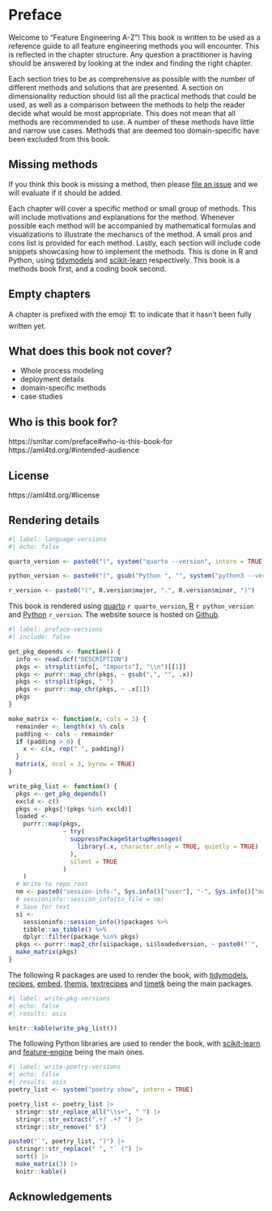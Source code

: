 # Preface {.unnumbered}

Welcome to "Feature Engineering A-Z"! This book is written to be used as a reference guide to all feature engineering methods you will encounter. This is reflected in the chapter structure. Any question a practitioner is having should be answered by looking at the index and finding the right chapter.

Each section tries to be as comprehensive as possible with the number of different methods and solutions that are presented. A section on dimensionality reduction should list all the practical methods that could be used, as well as a comparison between the methods to help the reader decide what would be most appropriate. This does not mean that all methods are recommended to use. A number of these methods have little and narrow use cases. Methods that are deemed too domain-specific have been excluded from this book. 

::: {.callout-note}
# Missing methods

If you think this book is missing a method, then please [file an issue](https://github.com/EmilHvitfeldt/feature-engineering-az/issues/new?assignees=&labels=Request:+New+Method&projects=&template=request-new-method.md&title=) and we will evaluate if it should be added.
:::

Each chapter will cover a specific method or small group of methods. This will include motivations and explanations for the method. Whenever possible each method will be accompanied by mathematical formulas and visualizations to illustrate the mechanics of the method. A small pros and cons list is provided for each method. Lastly, each section will include code snippets showcasing how to implement the methods. This is done in R and Python, using [tidymodels](https://tidymodels.org) and [scikit-learn](https://scikit-learn.org/) respectively. This book is a methods book first, and a coding book second.

::: {.callout-note}
# Empty chapters

A chapter is prefixed with the emoji 🏗️ to indicate that it hasn't been fully written yet.
:::

## What does this book not cover?

- Whole process modeling
- deployment details
- domain-specific methods
- case studies

## Who is this book for?

https://smltar.com/preface#who-is-this-book-for
https://aml4td.org/#intended-audience

## License

https://aml4td.org/#license

## Rendering details

```r
#| label: language-versions
#| echo: false

quarto_version <- paste0("(", system("quarto --version", intern = TRUE), ")")

python_version <- paste0("(", gsub("Python ", "", system("python3 --version", intern = TRUE)), ")")

r_version <- paste0("(", R.version$major, ".", R.version$minor, ")")
```

This book is rendered using [quarto](https://quarto.org/) `r quarto_version`, [R](https://www.r-project.org/) `r python_version` and [Python](https://www.python.org/) `r_version`. The website source is hosted on [Github](https://github.com/EmilHvitfeldt/feature-engineering-az).

```r
#| label: preface-versions
#| include: false

get_pkg_depends <- function() {
  info <- read.dcf("DESCRIPTION")
  pkgs <- strsplit(info[, "Imports"], "\\n")[[1]]
  pkgs <- purrr::map_chr(pkgs, ~ gsub(",", "", .x))
  pkgs <- strsplit(pkgs, " ")
  pkgs <- purrr::map_chr(pkgs, ~ .x[1])
  pkgs
}

make_matrix <- function(x, cols = 3) {
  remainder <- length(x) %% cols
  padding <- cols - remainder
  if (padding > 0) {
    x <- c(x, rep(" ", padding))
  }
  matrix(x, ncol = 3, byrow = TRUE)
}

write_pkg_list <- function() {
  pkgs <- get_pkg_depends()
  excld <- c()
  pkgs <- pkgs[!(pkgs %in% excld)]
  loaded <-
    purrr::map(pkgs,
               ~ try(
                 suppressPackageStartupMessages(
                   library(.x, character.only = TRUE, quietly = TRUE)
                 ),
                 silent = TRUE
               )
    )
  # Write to repo root
  nm <- paste0("session-info-", Sys.info()["user"], "-", Sys.info()["machine"], ".txt")
  # sessioninfo::session_info(to_file = nm)
  # Save for text
  si <-
    sessioninfo::session_info()$packages %>%
    tibble::as_tibble() %>%
    dplyr::filter(package %in% pkgs)
  pkgs <- purrr::map2_chr(si$package, si$loadedversion, ~ paste0("`", .x, "` (", .y, ")"))
  make_matrix(pkgs)
}
```

The following R packages are used to render the book, with [tidymodels](https://www.tidymodels.org/), [recipes](https://recipes.tidymodels.org/), [embed](https://embed.tidymodels.org/), [themis](https://themis.tidymodels.org/), [textrecipes](https://textrecipes.tidymodels.org/) and [timetk](https://business-science.github.io/timetk/) being the main packages.

```r
#| label: write-pkg-versions
#| echo: false
#| results: asis

knitr::kable(write_pkg_list())
```

The following Python libraries are used to render the book, with [scikit-learn](https://scikit-learn.org/) and [feature-engine](https://feature-engine.trainindata.com/en/latest/) being the main ones.

```r
#| label: write-poetry-versions
#| echo: false
#| results: asis
poetry_list <- system("poetry show", intern = TRUE)

poetry_list <- poetry_list |>
  stringr::str_replace_all("\\s+", " ") |>
  stringr::str_extract(".+? .+? ") |>
  stringr::str_remove(" $")

paste0("`", poetry_list, ")") |>
  stringr::str_replace(" ", "` (") |>
  sort() |>
  make_matrix(3) |>
  knitr::kable()
```

## Acknowledgements